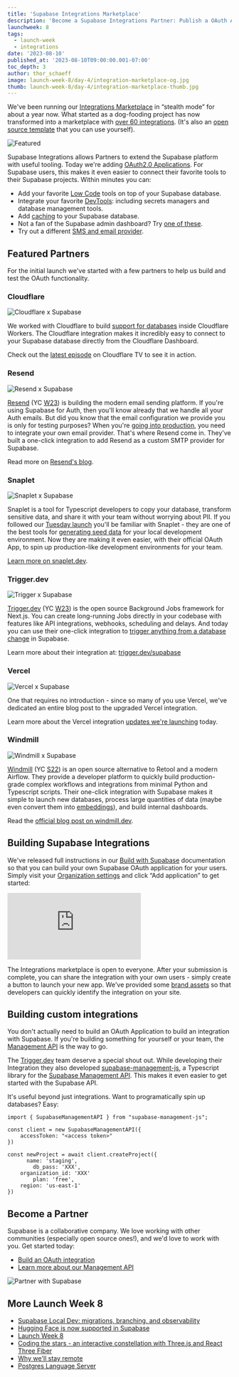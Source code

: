 ```yaml
---
title: 'Supabase Integrations Marketplace'
description: 'Become a Supabase Integrations Partner: Publish a OAuth Apps and Build with Supabase.'
launchweek: 8
tags:
  - launch-week
  - integrations
date: '2023-08-10'
published_at: '2023-08-10T09:00:00.001-07:00'
toc_depth: 3
author: thor_schaeff
image: launch-week-8/day-4/integration-marketplace-og.jpg
thumb: launch-week-8/day-4/integration-marketplace-thumb.jpg
---
```


We've been running our [Integrations Marketplace](/partners) in “stealth mode” for about a year now. What started as a dog-fooding project has now transformed into a marketplace with [over 60 integrations](/partners/integrations). (It's also an [open source template](https://vercel.com/templates/next.js/supabase-partner-gallery) that you can use yourself).

![Featured](/images/blog/launch-week-8/day-4/featured-integrations.png)

Supabase Integrations allows Partners to extend the Supabase platform with useful tooling. Today we're adding [OAuth2.0 Applications](https://supabase.com/docs/guides/platform/oauth-apps/publish-an-oauth-app). For Supabase users, this makes it even easier to connect their favorite tools to their Supabase projects. Within minutes you can:

- Add your favorite [Low Code](https://supabase.com/partners/integrations#low-code) tools on top of your Supabase database.
- Integrate your favorite [DevTools](https://supabase.com/partners/integrations#devtools): including secrets managers and database management tools.
- Add [caching](https://supabase.com/partners/integrations#caching%20/%20offline-first) to your Supabase database.
- Not a fan of the Supabase admin dashboard? Try [one of these](https://supabase.com/partners/integrations#data%20platform).
- Try out a different [SMS and email provider](https://supabase.com/partners/integrations#messaging).

## Featured Partners

For the initial launch we've started with a few partners to help us build and test the OAuth functionality.

### Cloudflare

![Cloudflare x Supabase](/images/blog/launch-week-8/day-4/marketplace-cloudflare.jpg)

We worked with Cloudflare to build [support for databases](https://blog.cloudflare.com/announcing-database-integrations/) inside Cloudflare Workers. The Cloudflare integration makes it incredibly easy to connect to your Supabase database directly from the Cloudflare Dashboard.

Check out the [latest episode](https://cloudflare.tv/event/using-supabase-with-cloudflare-workers/dgM90RgD) on Cloudflare TV to see it in action.

### Resend

![Resend x Supabase](/images/blog/launch-week-8/day-4/marketplace-resend.jpg)

[Resend](https://resend.com) (YC [W23](https://www.ycombinator.com/companies/resend)) is building the modern email sending platform. If you're using Supabase for Auth, then you'll know already that we handle all your Auth emails. But did you know that the email configuration we provide you is only for testing purposes? When you're [going into production](https://supabase.com/docs/guides/platform/going-into-prod#restricted-access-levels-for-team-members), you need to integrate your own email provider. That's where Resend come in. They've built a one-click integration to add Resend as a custom SMTP provider for Supabase.

Read more on [Resend's blog](https://resend.com/blog/how-to-configure-supabase-to-send-emails-from-your-domain).

### Snaplet

![Snaplet x Supabase](/images/blog/launch-week-8/day-4/marketplace-snaplet.jpg)

Snaplet is a tool for Typescript developers to copy your database, transform sensitive data, and share it with your team without worrying about PII. If you followed our [Tuesday launch](https://supabase.com/blog/supabase-local-dev#database-seeding) you'll be familiar with Snaplet - they are one of the best tools for [generating seed data](https://supabase.com/docs/guides/cli/seeding-your-database#generating-seed-data) for your local development environment. Now they are making it even easier, with their official OAuth App, to spin up production-like development environments for your team.

[Learn more on snaplet.dev](https://www.snaplet.dev/post/now-live-supabase-x-snaplet-integration).

### Trigger.dev

![Trigger x Supabase](/images/blog/launch-week-8/day-4/marketplace-triggerdev.jpg)

[Trigger.dev](http://trigger.dev/) (YC [W23](https://www.ycombinator.com/companies/trigger-dev)) is the open source Background Jobs framework for Next.js. You can create long-running Jobs directly in your codebase with features like API integrations, webhooks, scheduling and delays. And today you can use their one-click integration to [trigger anything from a database change](https://trigger.dev/supabase) in Supabase.

Learn more about their integration at: [trigger.dev/supabase](http://trigger.dev/supabase)

### Vercel

![Vercel x Supabase](/images/blog/launch-week-8/day-4/marketplace-vercel.jpg)

One that requires no introduction - since so many of you use Vercel, we've dedicated an entire blog post to the upgraded Vercel integration.

Learn more about the Vercel integration [updates we're launching](/blog/using-supabase-with-vercel) today.

### Windmill

![Windmill x Supabase](/images/blog/launch-week-8/day-4/marketplace-windmill.jpg)

[Windmill](https://windmill.dev) (YC [S22](https://www.ycombinator.com/companies/windmill)) is an open source alternative to Retool and a modern Airflow. They provide a developer platform to quickly build production-grade complex workflows and integrations from minimal Python and Typescript scripts. Their one-click integration with Supabase makes it simple to launch new databases, process large quantities of data (maybe even convert them into [embeddings](https://supabase.com/vector)), and build internal dashboards.

Read the [official blog post on windmill.dev](https://www.windmill.dev/blog/2023/08/10/supabase-partnership).

## Building Supabase Integrations

We've released full instructions in our [Build with Supabase](https://supabase.com/docs/guides/platform/oauth-apps/build-a-supabase-integration) documentation so that you can build your own Supabase OAuth application for your users. Simply visit your [Organization settings](https://supabase.com/dashboard/org/_/apps) and click “Add application” to get started:

<div className="video-container">
  <iframe
    className="w-full"
    src="https://www.youtube-nocookie.com/embed/gtJo1lTxHfs"
    title="YouTube video player"
    frameBorder="0"
    allow="accelerometer; autoplay; clipboard-write; encrypted-media; gyroscope; picture-in-picture; web-share"
    allowfullscreen
  ></iframe>
</div>

The Integrations marketplace is open to everyone. After your submission is complete, you can share the integration with your own users - simply create a button to launch your new app. We've provided some [brand assets](https://supabase.com/brand-assets) so that developers can quickly identify the integration on your site.

## Building custom integrations

You don't actually need to build an OAuth Application to build an integration with Supabase. If you're building something for yourself or your team, the [Management API](https://supabase.com/docs/reference/api/introduction) is the way to go.

The [Trigger.dev](https://trigger.dev) team deserve a special shout out. While developing their Integration they also developed [supabase-management-js](https://github.com/supabase-community/supabase-management-js), a Typescript library for the [Supabase Management API](/docs/reference/api/introduction). This makes it even easier to get started with the Supabase API.

It's useful beyond just integrations. Want to programatically spin up databases? Easy:

```tsx
import { SupabaseManagementAPI } from "supabase-management-js";

const client = new SupabaseManagementAPI({
	accessToken: "<access token>"
})

const newProject = await client.createProject({
	  name: 'staging',
		db_pass: 'XXX',
    organization_id: 'XXX'
		plan: 'free',
    region: 'us-east-1'
})
```

## Become a Partner

Supabase is a collaborative company. We love working with other communities (especially open source ones!), and we'd love to work with you. Get started today:

- [Build an OAuth integration](/docs/guides/platform/oauth-apps/build-a-supabase-integration)
- [Learn more about our Management API](/docs/reference/api/introduction)

![Partner with Supabase](/images/blog/launch-week-8/day-4/partner-with-supabase.png)

## More Launch Week 8

- [Supabase Local Dev: migrations, branching, and observability](/blog/supabase-local-dev)
- [Hugging Face is now supported in Supabase](/blog/hugging-face-supabase)
- [Launch Week 8](/launch-week)
- [Coding the stars - an interactive constellation with Three.js and React Three Fiber](/blog/interactive-constellation-threejs-react-three-fiber)
- [Why we'll stay remote](/blog/why-supabase-remote)
- [Postgres Language Server](https://github.com/supabase/postgres_lsp)
